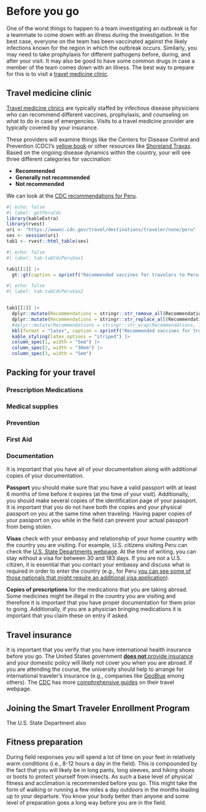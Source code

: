 # Before you go

One of the worst things to happen to a team investigating an outbreak is for a teammate to come down with an illness during the investigation.
In the best case, everyone on the team has been vaccinated against the likely infections known for the region in which the outbreak occurs.
Similarly, you may need to take prophylaxis for different pathogens before, during, and after your visit.
It may also be good to have some common drugs in case a member of the team comes down with an illness.
The best way to prepare for this is to visit a [travel medicine clinic](#travel-medicine-clinic).

## Travel medicine clinic {#travelclinic}

[Travel medicine clinics](https://wwwnc.cdc.gov/travel/page/find-clinic) are typically staffed by infectious disease physicians who can recommend different vaccines, prophylaxis, and counseling on what to do in case of emergencies.
Visits to a travel medicine provider are typically covered by your insurance.

These providers will examine things like the Centers for Disease Control and Prevention (CDC)'s [yellow book](https://wwwnc.cdc.gov/travel/page/yellowbook-home) or other resources like [Shoreland Travax](https://www.travax.com).
Based on the ongoing disease dynamics within the country, your will see three different categories for vaccination:

- **Recommended**
- **Generally not recommended**
- **Not recommended**

We can look at the [CDC recommendations for Peru](https://wwwnc.cdc.gov/travel/destinations/traveler/none/peru).

```r
#| echo: false
#| label: getPeruCdc
library(kableExtra)
library(rvest)
uri <- "https://wwwnc.cdc.gov/travel/destinations/traveler/none/peru"
ses <- session(uri)
tab1 <- rvest::html_table(ses)
```

::: {.content-hidden when-format="pdf"}
```r
#| echo: false
#| label: tab-tabCdcPeruVax1

tab1[[1]] |>
  gt::gt(caption = sprintf("Recommended vaccines for travelers to Peru retrieved from %s on %s", uri, Sys.Date()))
```
:::

::: {.content-visible when-format="pdf"}
```r
#| echo: false
#| label: tab-tabCdcPeruVax2


tab1[[1]] |>
  dplyr::mutate(Recommendations = stringr::str_remove_all(Recommendations, "\r\n")) |>
  dplyr::mutate(Recommendations = stringr::str_replace_all(Recommendations, "&", "\\&")) |>
  #dplyr::mutate(Recommendations = stringr::str_wrap(Recommendations, 120)) |>
  kbl(format = "latex", caption = sprintf("Recommended vaccines for travelers to Peru retrieved from %s on %s", uri, Sys.Date()), booktabs = TRUE, longtable = TRUE) |>
  kable_styling(latex_options = "striped") |>
  column_spec(1, width = "5em") |>
  column_spec(2, width = "30em") |>
  column_spec(3, width = "5em")

```
:::

## Packing for your travel

### Prescription Medications

### Medical supplies

### Prevention

### First Aid

### Documentation

It is important that you have all of your documentation along with additional copies of your documentation.

**Passport** you should make sure that you have a valid passport with at least 6 months of time before it expires (at the time of your visit). Additionally, you should make several copies of the identification page of your passport. It is important that you do not have both the copies and your physical passport on you at the same time when traveling. Having paper copies of your passport on you while in the field can prevent your actual passport from being stolen.

**Visas** check with your embassy and relationship of your home country with the country you are visiting. For example, U.S. citizens visiting Peru can check the [U.S. State Departments webpage](https://travel.state.gov/content/travel/en/international-travel/International-Travel-Country-Information-Pages/Peru.html). At the time of writing, you can stay without a visa for between 30 and 183 days. If you are not a U.S. citizen, it is essential that you contact your embassy and discuss what is required in order to enter the country (e.g., for Peru [you can see some of those nationals that might require an additional visa application](https://www.consulado.pe/es/londres/tramite/Paginas/Visas/Issuance-of-Tourist-Visa.aspx)).

**Copies of prescriptions** for the medications that you are taking abroad. Some medicines might be illegal in the country you are visiting and therefore it is important that you have proper documentation for them prior to going. Additionally, if you are a physician bringing medications it is important that you claim these on entry if asked.

## Travel insurance

It is important that you verify that you have international health insurance before you go.
The United States government [**does not** provide insurance](https://travel.state.gov/content/travel/en/international-travel/before-you-go/your-health-abroad/Insurance_Coverage_Overseas.html) and your domestic policy will likely not cover you when you are abroad.
If you are attending the course, the university should help to arrange for international traveler's insurance (e.g., companies like [GeoBlue](https://www.geobluetravelinsurance.com) among others).
The [CDC](glossary.qmd#CDC) has more [comphrehensive guides](https://wwwnc.cdc.gov/travel/page/insurance) on their travel webpage.

## Joining the Smart Traveler Enrollment Program

The U.S. State Department also 

## Fitness preparation

During field responses you will spend a lot of time on your feet in relatively warm conditions (i.e., 8-12 hours a day in the field).
This is compounded by the fact that you will likely be in long pants, long sleeves, and hiking shoes or boots to protect yourself from insects.
As such a base level of physical fitness and acclimation is recommended before you go.
This might take the form of walking or running a few miles a day outdoors in the months leading up to your departure.
You know your body better than anyone and some level of preparation goes a long way before you are in the field.




